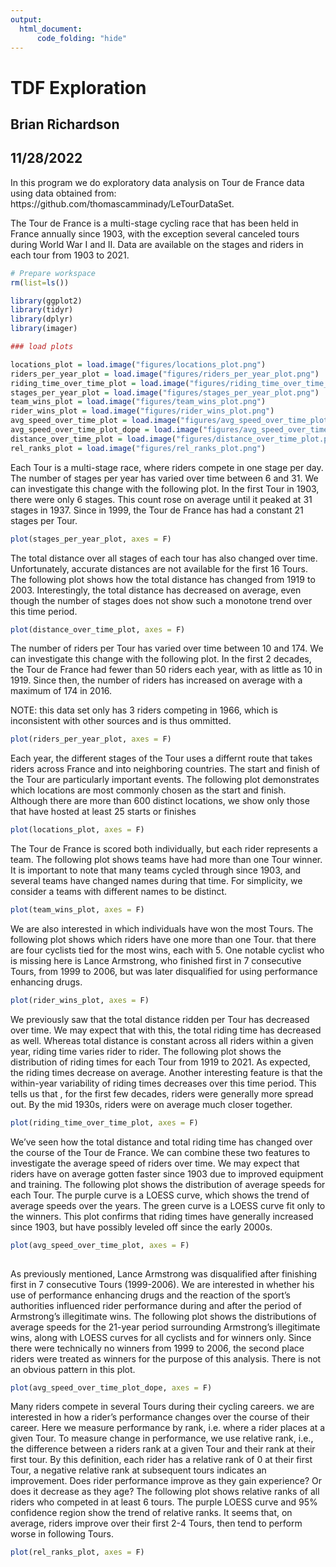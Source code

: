 ---
output:
  html_document:
      code_folding: "hide"
---
# TDF Exploration

## Brian Richardson
## 11/28/2022

In this program we do exploratory data analysis on Tour de France data using data obtained from: https://github.com/thomascamminady/LeTourDataSet.

The Tour de France is a multi-stage cycling race that has been held in France annually since 1903, with the exception several canceled tours during World War I and II. Data are available on the stages and riders in each tour from 1903 to 2021.

```{r setup, echo=F, message=F, warning=F}

# Prepare workspace
rm(list=ls())

library(ggplot2)
library(tidyr)
library(dplyr)
library(imager)

```

```{r load-data}

### load plots

locations_plot = load.image("figures/locations_plot.png")
riders_per_year_plot = load.image("figures/riders_per_year_plot.png")
riding_time_over_time_plot = load.image("figures/riding_time_over_time_plot.png")
stages_per_year_plot = load.image("figures/stages_per_year_plot.png")
team_wins_plot = load.image("figures/team_wins_plot.png")
rider_wins_plot = load.image("figures/rider_wins_plot.png")
avg_speed_over_time_plot = load.image("figures/avg_speed_over_time_plot.png")
avg_speed_over_time_plot_dope = load.image("figures/avg_speed_over_time_plot_dope.png")
distance_over_time_plot = load.image("figures/distance_over_time_plot.png")
rel_ranks_plot = load.image("figures/rel_ranks_plot.png")

```

Each Tour is a multi-stage race, where riders compete in one stage per day. The number of stages per year has varied over time between 6 and 31. We can investigate this change with the following plot. In the first Tour in 1903, there were only 6 stages. This count rose on average until it peaked at 31 stages in 1937. Since in 1999, the Tour de France has had a constant 21 stages per Tour.

```{r stages-plot}

plot(stages_per_year_plot, axes = F)

```

The total distance over all stages of each tour has also changed over time. Unfortunately, accurate distances are not available for the first 16 Tours. The following plot shows how the total distance has changed from 1919 to 2003. Interestingly, the total distance has decreased on average, even though the number of stages does not show such a monotone trend over this time period.

```{r distance-plot}

plot(distance_over_time_plot, axes = F)

```

The number of riders per Tour has varied over time between 10 and 174. We can investigate this change with the following plot. In the first 2 decades, the Tour de France had fewer than 50 riders each year, with as little as 10 in 1919. Since then, the number of riders has increased on average with a maximum of 174 in 2016.

NOTE: this data set only has 3 riders competing in 1966, which is inconsistent with other sources and is thus ommitted.

```{r rider-count-plot}

plot(riders_per_year_plot, axes = F)

```

Each year, the different stages of the Tour uses a differnt route that takes riders across France and into neighboring countries. The start and finish of the Tour are particularly important events. The following plot demonstrates which locations are most commonly chosen as the start and finish. Although there are more than 600 distinct locations, we show only those that have hosted at least 25 starts or finishes

```{r locations-plot}

plot(locations_plot, axes = F)

```

The Tour de France is scored both individually, but each rider represents a team. The following plot shows teams have had more than one Tour winner. It is important to note that many teams cycled through since 1903, and several teams have changed names during that time. For simplicity, we consider a teams with different names to be distinct.

```{r team-wins-plot}

plot(team_wins_plot, axes = F)

```

We are also interested in which individuals have won the most Tours. The following plot shows which riders have one more than one Tour. that there are four cyclists tied for the most wins, each with 5. One notable cyclist who is missing here is Lance Armstrong, who finished first in 7 consecutive Tours, from 1999 to 2006, but was later disqualified for using performance enhancing drugs.

```{r rider-wins-plot}

plot(rider_wins_plot, axes = F)

```

We previously saw that the total distance ridden per Tour has decreased over time. We may expect that with this, the total riding time has decreased as well. Whereas total distance is constant across all riders within a given year, riding time varies rider to rider. The following plot shows the distribution of riding times for each Tour from 1919 to 2021. As expected, the riding times decrease on average. Another interesting feature is that the within-year variability of riding times decreases over this time period. This tells us that , for the first few decades, riders were generally more spread out. By the mid 1930s, riders were on average much closer together.

```{r riding-time-plot}

plot(riding_time_over_time_plot, axes = F)

```

We've seen how the total distance and total riding time has changed over the course of the Tour de France. We can combine these two features to investigate the average speed of riders over time. We may expect that riders have on average gotten faster since 1903 due to improved equipment and training. The following plot shows the distribution of average speeds for each Tour. The purple curve is a LOESS curve, which shows the trend of average speeds over the years. The green curve is a LOESS curve fit only to the winners. This plot confirms that riding times have generally increased since 1903, but have possibly leveled off since the early 2000s.

```{r avg-speed-plot}

plot(avg_speed_over_time_plot, axes = F)
  
```

As previously mentioned, Lance Armstrong was disqualified after finishing first in 7 consecutive Tours (1999-2006). We are interested in whether his use of performance enhancing drugs and the reaction of the sport's authorities influenced rider performance during and after the period of Armstrong's illegitimate wins. The following plot shows the distributions of average speeds for the 21-year period surrounding Armstrong's illegitimate wins, along with LOESS curves for all cyclists and for winners only. Since there were technically no winners from 1999 to 2006, the second place riders were treated as winners for the purpose of this analysis. There is not an obvious pattern in this plot.

```{r avg-speed-plot-dope}

plot(avg_speed_over_time_plot_dope, axes = F)

```

Many riders compete in several Tours during their cycling careers. we are interested in how a rider's performance changes over the course of their career. Here we measure performance by rank, i.e. where a rider places at a given Tour. To measure change in performance, we use relative rank, i.e., the difference between a riders rank at a given Tour and their rank at their first tour. By this definition, each rider has a relative rank of 0 at their first Tour, a negative relative rank at subsequent tours indicates an improvement. Does rider performance improve as they gain experience? Or does it decrease as they age? The following plot shows relative ranks of all riders who competed in at least 6 tours. The purple LOESS curve and 95% confidence region show the trend of relative ranks. It seems that, on average, riders improve over their first 2-4 Tours, then tend to perform worse in following Tours.

```{r rel-ranks-plot}

plot(rel_ranks_plot, axes = F)

```

